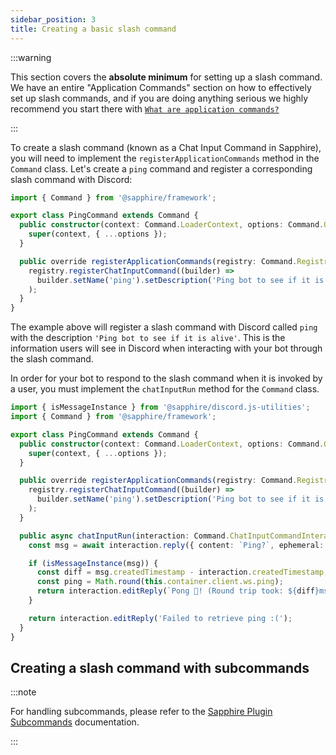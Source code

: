 ```yaml
---
sidebar_position: 3
title: Creating a basic slash command
---
```


:::warning

This section covers the **absolute minimum** for setting up a slash command. We have an entire "Application Commands"
section on how to effectively set up slash commands, and if you are doing anything serious we highly recommend you start
there with [`What are application commands?`][what-are-application-commands]

:::

To create a slash command (known as a Chat Input Command in Sapphire), you will need to implement the
`registerApplicationCommands` method in the `Command` class. Let's create a `ping` command and register a corresponding
slash command with Discord:

```typescript ts2esm2cjs|{3-13}
import { Command } from '@sapphire/framework';

export class PingCommand extends Command {
  public constructor(context: Command.LoaderContext, options: Command.Options) {
    super(context, { ...options });
  }

  public override registerApplicationCommands(registry: Command.Registry) {
    registry.registerChatInputCommand((builder) =>
      builder.setName('ping').setDescription('Ping bot to see if it is alive')
    );
  }
}
```

The example above will register a slash command with Discord called `ping` with the description
`'Ping bot to see if it is alive'`. This is the information users will see in Discord when interacting with your bot
through the slash command.

In order for your bot to respond to the slash command when it is invoked by a user, you must implement the
`chatInputRun` method for the `Command` class.

```typescript ts2esm2cjs|{15-25}
import { isMessageInstance } from '@sapphire/discord.js-utilities';
import { Command } from '@sapphire/framework';

export class PingCommand extends Command {
  public constructor(context: Command.LoaderContext, options: Command.Options) {
    super(context, { ...options });
  }

  public override registerApplicationCommands(registry: Command.Registry) {
    registry.registerChatInputCommand((builder) =>
      builder.setName('ping').setDescription('Ping bot to see if it is alive')
    );
  }

  public async chatInputRun(interaction: Command.ChatInputCommandInteraction) {
    const msg = await interaction.reply({ content: `Ping?`, ephemeral: true, fetchReply: true });

    if (isMessageInstance(msg)) {
      const diff = msg.createdTimestamp - interaction.createdTimestamp;
      const ping = Math.round(this.container.client.ws.ping);
      return interaction.editReply(`Pong 🏓! (Round trip took: ${diff}ms. Heartbeat: ${ping}ms.)`);
    }

    return interaction.editReply('Failed to retrieve ping :(');
  }
}
```

## Creating a slash command with subcommands

:::note

For handling subcommands, please refer to the [Sapphire Plugin Subcommands][saph-plug-subcom] documentation.

:::

[saph-plug-subcom]: ../plugins/Subcommands/getting-started
[what-are-application-commands]: ../commands/application-commands/what-are-application-commands
